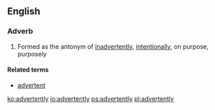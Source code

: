 ==English==

===Adverb===
{{en-adv|-}}

# Formed as the antonym of [[inadvertently]], [[intentionally]], on purpose, purposely

====Related terms====
* [[advertent]]

[[ko:advertently]]
[[io:advertently]]
[[ps:advertently]]
[[pl:advertently]]